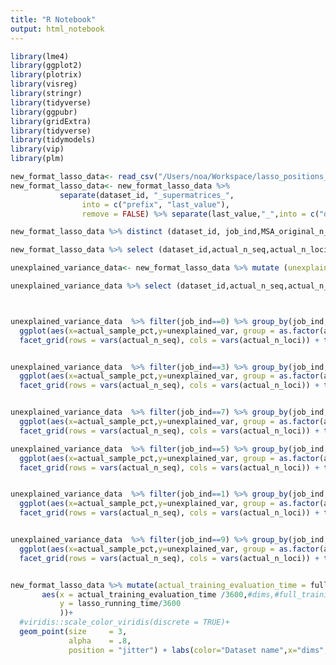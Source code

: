 ```yaml
---
title: "R Notebook"
output: html_notebook
---
```



```r
library(lme4)
library(ggplot2)
library(plotrix)
library(visreg)
library(stringr)
library(tidyverse)
library(ggpubr)
library(gridExtra)
library(tidyverse)
library(tidymodels)
library(vip) 
library(plm)
```


```r
new_format_lasso_data<- read_csv("/Users/noa/Workspace/lasso_positions_sampling_results/lasso_new_spr.csv")
new_format_lasso_data<- new_format_lasso_data %>% 
           separate(dataset_id, "_supermatrices_",
                into = c("prefix", "last_value"), 
                remove = FALSE) %>% separate(last_value,"_",into = c("dataset_name", "suffix")) %>%  select(-c("prefix","suffix"))
```

```r
new_format_lasso_data %>% distinct (dataset_id, job_ind,MSA_original_n_seq, actual_n_seq)
```

```r
new_format_lasso_data %>% select (dataset_id,actual_n_seq,actual_n_loci,actual_sample_pct,actual_training_size, actual_n_loci, `lasso_test_R^2`,) 
```



```r
unexplained_variance_data<- new_format_lasso_data %>% mutate (unexplained_var =1-`lasso_test_R^2` )

unexplained_variance_data %>% select (dataset_id,actual_n_seq,actual_n_loci,actual_sample_pct,actual_training_size, actual_n_loci, unexplained_var)



unexplained_variance_data  %>% filter(job_ind==0) %>% group_by(job_ind,actual_n_seq,actual_training_size, actual_sample_pct, actual_n_loci) %>%
  ggplot(aes(x=actual_sample_pct,y=unexplained_var, group = as.factor(actual_training_size), color = as.factor(actual_training_size))) +geom_line(size=1) + geom_point(size=2) + scale_x_continuous(labels = scales::percent,breaks = c(0.01,0.025,0.05,0.1)) +labs(color="Training size",x="Sample percentage",y="Unexplained variance (%)", title="Percentage of unexplained variance on test sets") + scale_y_continuous(labels = scales::percent, expand = c(0,0)) +theme_classic()+# coord_cartesian(ylim = c(0, NA))+
  facet_grid(rows = vars(actual_n_seq), cols = vars(actual_n_loci)) + theme(axis.text.x = element_text(angle = 60, vjust = 0.9, hjust=1))


unexplained_variance_data  %>% filter(job_ind==3) %>% group_by(job_ind,actual_n_seq,actual_training_size, actual_sample_pct, actual_n_loci) %>%
  ggplot(aes(x=actual_sample_pct,y=unexplained_var, group = as.factor(actual_training_size), color = as.factor(actual_training_size))) +geom_line(size=1) + geom_point(size=2) + scale_x_continuous(labels = scales::percent,breaks = c(0.01,0.025,0.05,0.1)) +labs(color="Training size",x="Sample percentage",y="Unexplained variance (%)", title="Percentage of unexplained variance on test sets") + scale_y_continuous(labels = scales::percent, expand = c(0,0)) +theme_classic()+# coord_cartesian(ylim = c(0, NA))+
  facet_grid(rows = vars(actual_n_seq), cols = vars(actual_n_loci)) + theme(axis.text.x = element_text(angle = 60, vjust = 0.9, hjust=1))


unexplained_variance_data  %>% filter(job_ind==7) %>% group_by(job_ind,actual_n_seq,actual_training_size, actual_sample_pct, actual_n_loci) %>%
  ggplot(aes(x=actual_sample_pct,y=unexplained_var, group = as.factor(actual_training_size), color = as.factor(actual_training_size))) +geom_line(size=1) + geom_point(size=2) + scale_x_continuous(labels = scales::percent,breaks = c(0.01,0.025,0.05,0.1)) +labs(color="Training size",x="Sample percentage",y="Unexplained variance (%)", title="Percentage of unexplained variance on test sets") + scale_y_continuous(labels = scales::percent, expand = c(0,0)) +theme_classic()+# coord_cartesian(ylim = c(0, NA))+
  facet_grid(rows = vars(actual_n_seq), cols = vars(actual_n_loci)) + theme(axis.text.x = element_text(angle = 60, vjust = 0.9, hjust=1))

unexplained_variance_data  %>% filter(job_ind==5) %>% group_by(job_ind,actual_n_seq,actual_training_size, actual_sample_pct, actual_n_loci) %>%
  ggplot(aes(x=actual_sample_pct,y=unexplained_var, group = as.factor(actual_training_size), color = as.factor(actual_training_size))) +geom_line(size=1) + geom_point(size=2) + scale_x_continuous(labels = scales::percent,breaks = c(0.01,0.025,0.05,0.1)) +labs(color="Training size",x="Sample percentage",y="Unexplained variance (%)", title="Percentage of unexplained variance on test sets") + scale_y_continuous(labels = scales::percent, expand = c(0,0)) +theme_classic()+# coord_cartesian(ylim = c(0, NA))+
  facet_grid(rows = vars(actual_n_seq), cols = vars(actual_n_loci)) + theme(axis.text.x = element_text(angle = 60, vjust = 0.9, hjust=1))


unexplained_variance_data  %>% filter(job_ind==1) %>% group_by(job_ind,actual_n_seq,actual_training_size, actual_sample_pct, actual_n_loci) %>%
  ggplot(aes(x=actual_sample_pct,y=unexplained_var, group = as.factor(actual_training_size), color = as.factor(actual_training_size))) +geom_line(size=1) + geom_point(size=2) + scale_x_continuous(labels = scales::percent,breaks = c(0.01,0.025,0.05,0.1)) +labs(color="Training size",x="Sample percentage",y="Unexplained variance (%)", title="Percentage of unexplained variance on test sets") + scale_y_continuous(labels = scales::percent, expand = c(0,0)) +theme_classic()+# coord_cartesian(ylim = c(0, NA))+
  facet_grid(rows = vars(actual_n_seq), cols = vars(actual_n_loci)) + theme(axis.text.x = element_text(angle = 60, vjust = 0.9, hjust=1))


unexplained_variance_data  %>% filter(job_ind==9) %>% group_by(job_ind,actual_n_seq,actual_training_size, actual_sample_pct, actual_n_loci) %>%
  ggplot(aes(x=actual_sample_pct,y=unexplained_var, group = as.factor(actual_training_size), color = as.factor(actual_training_size))) +geom_line(size=1) + geom_point(size=2) + scale_x_continuous(labels = scales::percent,breaks = c(0.01,0.025,0.05,0.1)) +labs(color="Training size",x="Sample percentage",y="Unexplained variance (%)", title="Percentage of unexplained variance on test sets") + scale_y_continuous(labels = scales::percent, expand = c(0,0)) +theme_classic()+# coord_cartesian(ylim = c(0, NA))+
  facet_grid(rows = vars(actual_n_seq), cols = vars(actual_n_loci)) + theme(axis.text.x = element_text(angle = 60, vjust = 0.9, hjust=1))



```


```r
new_format_lasso_data %>% mutate(actual_training_evaluation_time = full_size_training_evaluation_time*(actual_training_size/4000)) %>% distinct (dataset_name,actual_n_loci, actual_training_size,actual_training_evaluation_time, lasso_running_time,full_training_random_trees_generation_time)   %>% mutate(dims = actual_training_size*actual_n_loci) %>% ggplot(
       aes(x = actual_training_evaluation_time /3600,#dims,#full_training_random_trees_generation_time, 
           y = lasso_running_time/3600
           ))+
  #viridis::scale_color_viridis(discrete = TRUE)+
  geom_point(size     = 3,
             alpha    = .8, 
             position = "jitter") + labs(color="Dataset name",x="dims",y="Lasso running-time") +theme_classic()

```

```r

```



